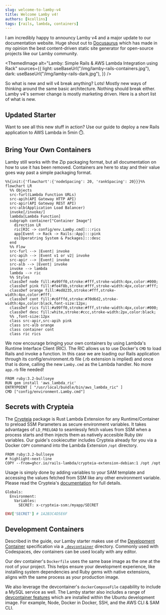 ```yaml
---
slug: welcome-to-lamby-v4
title: Welcome Lamby v4!
authors: [kcollins]
tags: [rails, lambda, containers]
---
```



I am incredibly happy to announcy Lamby v4 and a major update to our documentation website. Huge shout out to [Docusaurus](https://docusaurus.io) which has made in my opinion the best content-driven static site generator for open-source projects like our Lamby community.

<ThemedImage
  alt="Lamby: Simple Rails & AWS Lambda Integration using Rack"
  sources={{
    light: useBaseUrl("/img/lamby-rails-containers.jpg"),
    dark: useBaseUrl("/img/lamby-rails-dark.jpg"),
  }}
/>

So what is new and will v4 break anything? Lots! Mostly new ways of thinking around the same basic architecture. Nothing should break either. Lamby v4's semver change is mostly marketing driven. Here is a short list of what is new.

## Updated Starter

Want to see all this new stuff in action? Use our <DocLink id="quick-start" /> guide to deploy a new Rails application to AWS Lambda in 5min ⏱️.

## Bring Your Own Containers

Lamby still works with the Zip packaging format, but all documentation on how to use it has been removed. Containers are here to stay and their value goes way past a simple packaging format.

```mermaid
%%{init:{'flowchart':{'nodeSpacing': 20, 'rankSpacing': 20}}}%%
flowchart LR
  %% Objects
  src-furl(Lambda Function URLs)
  src-apih(API Gateway HTTP API)
  src-apir(API Gateway REST API)
  src-alb(Application Load Balancer)
  invoke[/invoke/]
  lambda[Lambda Function]
  subgraph container["Container Image"]
    direction LR
    ric[RIC -> config/env.Lamby.cmd]:::rics
    app[Event -> Rack -> Rails::App]:::pink
    os[Operatring System & Packages]:::desc
  end
  %% Flow
  src-furl --> |Event| invoke
  src-apih --> |Event v1 or v2| invoke
  src-apir --> |Event| invoke
  src-alb --> |Event| invoke
  invoke --> lambda
  lambda --> ric
  %% Styles
  classDef node fill:#a99ff0,stroke:#fff,stroke-width:4px,color:#000;
  classDef pink fill:#fe4f8b,stroke:#fff,stroke-width:4px,color:#fff;
  classDef orange fill:#ed8235,stroke:#fff,stroke-width:4px,color:#fff;
  classDef cont fill:#c6fffd,stroke:#70d6d2,stroke-width:4px,color:black,font-size:12px;
  classDef rics fill:#a99ff0,stroke:#fff,stroke-width:4px,color:#000;
  classDef desc fill:white,stroke:#ccc,stroke-width:2px,color:black;
  %% ,font-size:12px
  class src-apir,src-apih pink
  class src-alb orange
  class container cont
  class ric rics
```

We now encourage bringing your own containers by using Lambda's Runtime Interface Client (RIC). The RIC allows us to use Docker's `CMD` to load Rails and invoke a function. In this case we are loading our Rails application through its config/environment.rb file (.rb extension is implied) and once that is done, calling the new `Lamby.cmd` as the Lambda handler. No more `app.rb`
file needed!

```docker title="Dockerfile"
FROM ruby:3.2-bullseye
RUN gem install 'aws_lambda_ric'
ENTRYPOINT [ "/usr/local/bundle/bin/aws_lambda_ric" ]
CMD ["config/environment.Lamby.cmd"]
```

## Secrets with Crypteia

The [Crypteia](https://github.com/rails-lambda/crypteia) package is Rust Lambda Extension for any Runtime/Container to preload SSM Parameters as secure environment variables. It takes advantages of `LD_PRELOAD` to seamlessly fetch values from SSM when a process starts and then injects them as natively accesible Ruby `ENV` variables. Our <DocLink id="quick-start" /> guide's cookiecutter includes Crypteia already for you via a Docker `COPY` command into the Lambda Extension `/opt` directory.

```docker title="Dockerfile"
FROM ruby:3.2-bullseye
# highlight-next-line
COPY --from=ghcr.io/rails-lambda/crypteia-extension-debian:1 /opt /opt
```

Usage is simply done by adding variables to your SAM template and accessing the values fetched from SSM like any other environment variable. Please read the Crypteia's [documentation](https://github.com/rails-lambda/crypteia) for full details.

```title="template.yaml"
Globals:
  Environment:
    Variables:
      SECRET: x-crypteia-ssm:/myapp/SECRET
```

```ruby
ENV['SECRET'] # 1A2B3C4D5E6F
```

## Development Containers

Described in the <DocLink id="quick-start" /> guide, our Lamby starter makes use of the [Development Container](https://containers.dev) specification via a [`.devcontainer`](https://github.com/rails-lambda/lamby-cookiecutter/tree/master/%7B%7Bcookiecutter.project_name%7D%7D/.devcontainer) directory. Commonly used with Codespaces, dev containers can be used locally with any editor.

Our dev container's `Dockerfile` uses the same base image as the one at the root of your project. This helps ensure your development experience, like installing system dependencies and Ruby gems with native extensions, aligns with the same process as your production image.

We also leverage the devcontainer's `dockerComposeFile` capability to include a MySQL service as well. The Lamby starter also includes a range of [devcontainer features](https://containers.dev/features) which are installed within the Ubuntu development image. For example, Node, Docker in Docker, SSH, and the AWS CLI & SAM CLI.
